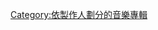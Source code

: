 {{Category explanation|'''[[弗蘭克·杜克斯|弗蘭克·杜克斯]]'''製作的專輯}}{{Cat see also|弗蘭克·杜克斯製作的歌曲}}

[[Category:依製作人劃分的音樂專輯|Category:依製作人劃分的音樂專輯]]